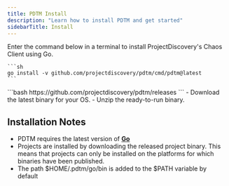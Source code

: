 ```yaml
---
title: PDTM Install
description: "Learn how to install PDTM and get started"
sidebarTitle: Install
---
```



<Tabs>
  <Tab title="Go">
    <Note> Enter the command below in a terminal to install ProjectDiscovery's Chaos Client using Go. </Note>

    ```sh
    go install -v github.com/projectdiscovery/pdtm/cmd/pdtm@latest
    ```
  </Tab>
    <Tab title="Binary">
    ```bash
    https://github.com/projectdiscovery/pdtm/releases
    ```
    <Tip>
    - Download the latest binary for your OS.
    - Unzip the ready-to-run binary.
    </Tip>
  </Tab>  
</Tabs>

## Installation Notes
  - PDTM requires the latest version of [**Go**](https://go.dev/doc/install)
  - Projects are installed by downloading the released project binary. This means that projects can only be installed on the platforms for which binaries have been published.
  - The path $HOME/.pdtm/go/bin is added to the $PATH variable by default
